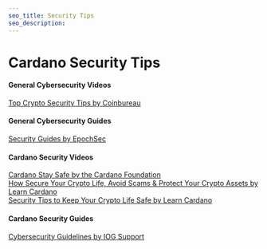 ```yaml
---
seo_title: Security Tips
seo_description: 
---
```


# Cardano Security Tips

#### General Cybersecurity Videos
[Top Crypto Security Tips by Coinbureau](https://www.youtube.com/watch?v=h6m7psfXxzQ)

#### General Cybersecurity Guides
[Security Guides by EpochSec](https://epochsec.io/security-guides/)

#### Cardano Security Videos
[Cardano Stay Safe by the Cardano Foundation](https://forum.cardano.org/t/cardano-stay-safe-content-updated/28037)  
[How Secure Your Crypto Life, Avoid Scams & Protect Your Crypto Assets by Learn Cardano](https://www.youtube.com/watch?v=W2YeB5clm0k)  
[Security Tips to Keep Your Crypto Life Safe by Learn Cardano](https://www.youtube.com/watch?v=bRFEx_TNc24)  

#### Cardano Security Guides
[Cybersecurity Guidelines by IOG Support](https://iohk.zendesk.com/hc/en-us/articles/900005141163-Cybersecurity-guidelines-for-Cardano-users)  
